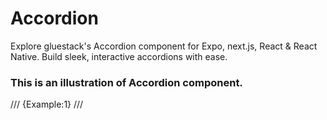 # Accordion

Explore gluestack's Accordion component for Expo, next.js, React & React Native. Build sleek, interactive accordions with ease.


### This is an illustration of Accordion component.
/// {Example:1} ///